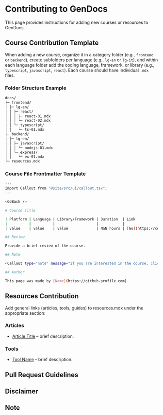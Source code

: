 
# Contributing to GenDocs

This page provides instructions for adding new courses or resources to GenDocs.

## Course Contribution Template

When adding a new course, organize it in a category folder (e.g., `frontend` or `backend`), create subfolders per language (e.g., `lg-en` or `lg-it`), and within each language folder add the coding language, framework, or library (e.g., `typescript`, `javascript`, `react`). Each course should have individual `.mdx` files.

### Folder Structure Example

```bash
docs/
├─ frontend/
│ ├─ lg-en/
│ │ ├─ react/
│ │ │ ├─ react-01.mdx
│ │ │ └─ react-02.mdx
│ │ └─ typescript/
│ │   └─ ts-01.mdx
├─ backend/
│ ├─ lg-en/
│ │ ├─ javascript/
│ │ │ └─ nodejs-01.mdx
│ │ └─ express/
│ │   └─ ex-01.mdx
└─ resources.mdx
```

### Course File Frontmatter Template

```bash
---
import Callout from "@site/src/ui/callout.tsx";
---

<GoBack />

# Course Title

| Platform | Language | Library/Framework | Duration  | Link                                  |
| -------- | -------- | ----------------- | --------- | ------------------------------------- |
| value    | value    | value             | NaN hours | [Go](https://course-link-example.com) |

## Review

Provide a brief review of the course.

## Note

<Callout type="note" message="If you are interested in the course, click the link in the table to go to the course page and learn more." />

## Author

This page was made by [Name](https://github-profile.com)
```

## Resources Contribution

Add general links (articles, tools, guides) to resources.mdx under the appropriate section:

### Articles

- [Article Title](link) – brief description.

### Tools

- [Tool Name](link) – brief description.

## Pull Request Guidelines

<Callout type="wip" message="Still working on the instructions..." />

## Disclaimer

<Callout
  type="disclaimer"
  message="All course reviews and evaluations on this site reflect personal opinions and experiences. They are subjective and should not be considered definitive recommendations. Users are encouraged to conduct their own research and evaluate courses independently before making decisions."
/>

## Note

<Callout
  type="note"
  message="If you want to share resources or feedback, create an issue or pull request on GitHub. I will review submissions when possible."
/>
